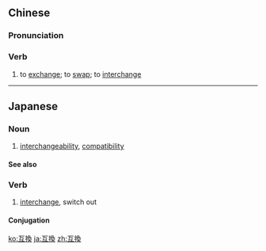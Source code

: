 {{also|互换}}
==Chinese==
{{zh-forms|s=互换}}

===Pronunciation===
{{zh-pron
|m=hùhuàn
|c=wu6 wun6
|mn=hō͘-ōaⁿ
|cat=v
}}

===Verb===
{{zh-verb}}

# to [[exchange]]; to [[swap]]; to [[interchange]]

----

==Japanese==
{{ja-kanjitab|ご|かん|yomi=on}}

===Noun===
{{ja-noun|ごかん}}

# [[interchangeability]], [[compatibility]]

====See also====
{{ja-r|互換性|ごかんせい}}

===Verb===
{{ja-verb-suru|ごかん}}

# [[interchange]], switch out

====Conjugation====
{{ja-suru|ごかん}}

[[ko:互換]]
[[ja:互換]]
[[zh:互換]]